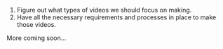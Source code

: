 1. Figure out what types of videos we should focus on making.
2. Have all the necessary requirements and processes in place to make those videos.

More coming soon...